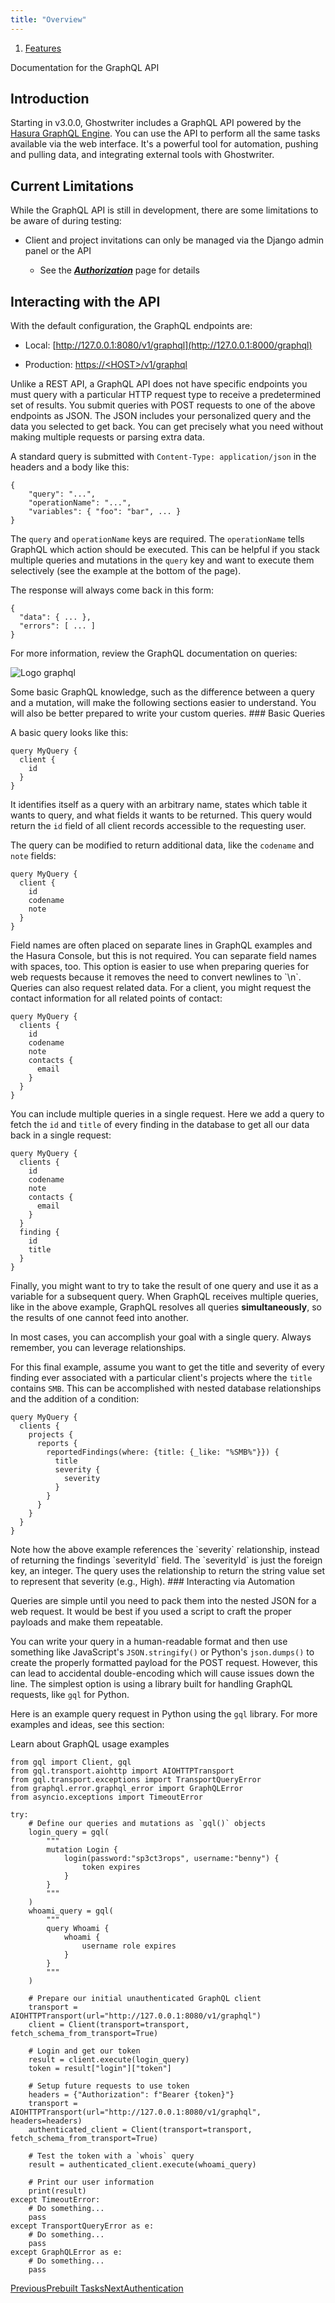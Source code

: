```yaml
---
title: "Overview"
---
```


1. [Features](/features)

Documentation for the GraphQL API

## Introduction

Starting in v3.0.0, Ghostwriter includes a GraphQL API powered by the [Hasura GraphQL Engine](https://hasura.io/). You can use the API to perform all the same tasks available via the web interface. It's a powerful tool for automation, pushing and pulling data, and integrating external tools with Ghostwriter.

## Current Limitations

While the GraphQL API is still in development, there are some limitations to be aware of during testing:

* Client and project invitations can only be managed via the Django admin panel or the API

  * See the [***Authorization***](/features/access-authentication-and-session-controls/role-based-access-controls) page for details

## Interacting with the API

With the default configuration, the GraphQL endpoints are:

* Local: [http://127.0.0.1:8080/v1/graphql](http://127.0.0.1:8000/graphql)

* Production: [https://\<HOST>/v1/graphql](http://127.0.0.1:8000/graphql)

Unlike a REST API, a GraphQL API does not have specific endpoints you must query with a particular HTTP request type to receive a predetermined set of results. You submit queries with POST requests to one of the above endpoints as JSON. The JSON includes your personalized query and the data you selected to get back. You can get precisely what you need without making multiple requests or parsing extra data.

A standard query is submitted with `Content-Type: application/json` in the headers and a body like this:

```
{
    "query": "...",
    "operationName": "...",
    "variables": { "foo": "bar", ... }
}
```

The `query` and `operationName` keys are required. The `operationName` tells GraphQL which action should be executed. This can be helpful if you stack multiple queries and mutations in the `query` key and want to execute them selectively (see the example at the bottom of the page).

The response will always come back in this form:

```
{
  "data": { ... },
  "errors": [ ... ]
}
```

For more information, review the GraphQL documentation on queries:

<CardGroup cols={1}> <Card title="Queries and Mutations | GraphQL" icon="code" iconType="solid" href="https://graphql.org/learn/queries" > <img src="https://graphql.org/favicon.ico" className="w-5 h-5 mr-2" alt="Logo" /> <span className="text-xs text-dark/7 dark:text-light/6">graphql</span> </Card> </CardGroup>

<Check>
Some basic GraphQL knowledge, such as the difference between a query and a mutation, will make the following sections easier to understand. You will also be better prepared to write your custom queries.
</Check>
### Basic Queries

A basic query looks like this:

```
query MyQuery {
  client {
    id
  }
}
```

It identifies itself as a query with an arbitrary name, states which table it wants to query, and what fields it wants to be returned. This query would return the `id` field of all client records accessible to the requesting user.

The query can be modified to return additional data, like the `codename` and `note` fields:

```
query MyQuery {
  client {
    id
    codename
    note
  }
}
```
<Check>
Field names are often placed on separate lines in GraphQL examples and the Hasura Console, but this is not required. You can separate field names with spaces, too. This option is easier to use when preparing queries for web requests because it removes the need to convert newlines to `\n`.
</Check>
Queries can also request related data. For a client, you might request the contact information for all related points of contact:

```
query MyQuery {
  clients {
    id
    codename
    note
    contacts {
      email
    }
  }
}
```

You can include multiple queries in a single request. Here we add a query to fetch the `id` and `title` of every finding in the database to get all our data back in a single request:

```
query MyQuery {
  clients {
    id
    codename
    note
    contacts {
      email
    }
  }
  finding {
    id
    title
  }
}
```

Finally, you might want to try to take the result of one query and use it as a variable for a subsequent query. When GraphQL receives multiple queries, like in the above example, GraphQL resolves all queries **simultaneously**, so the results of one cannot feed into another.

In most cases, you can accomplish your goal with a single query. Always remember, you can leverage relationships.

For this final example, assume you want to get the title and severity of every finding ever associated with a particular client's projects where the `title` contains `SMB`. This can be accomplished with nested database relationships and the addition of a condition:

```
query MyQuery {
  clients {
    projects {
      reports {
        reportedFindings(where: {title: {_like: "%SMB%"}}) {
          title
          severity {
            severity
          }
        }
      }
    }
  }
}
```
<Check>
Note how the above example references the `severity` relationship, instead of returning the findings `severityId` field. The `severityId` is just the foreign key, an integer. The query uses the relationship to return the string value set to represent that severity (e.g., High).
</Check>
### Interacting via Automation

Queries are simple until you need to pack them into the nested JSON for a web request. It would be best if you used a script to craft the proper payloads and make them repeatable.

You can write your query in a human-readable format and then use something like JavaScript's `JSON.stringify()` or Python's `json.dumps()` to create the properly formatted payload for the POST request. However, this can lead to accidental double-encoding which will cause issues down the line. The simplest option is using a library built for handling GraphQL requests, like `gql` for Python.

Here is an example query request in Python using the `gql` library. For more examples and ideas, see this section:

<CardGroup cols={2}>
  <Card title="GraphQL Usage Examples" icon="chevron-right" href="/features/graphql-api/graphql-usage-examples">
    Learn about GraphQL usage examples
  </Card>
</CardGroup>

```
from gql import Client, gql
from gql.transport.aiohttp import AIOHTTPTransport
from gql.transport.exceptions import TransportQueryError
from graphql.error.graphql_error import GraphQLError
from asyncio.exceptions import TimeoutError

try:
	# Define our queries and mutations as `gql()` objects
	login_query = gql(
		"""
		mutation Login {
			login(password:"sp3ct3rops", username:"benny") {
				token expires
			}
		}
		"""
	)
	whoami_query = gql(
		"""
		query Whoami {
			whoami {
				username role expires
			}
		}
		"""
	)

	# Prepare our initial unauthenticated GraphQL client
	transport = AIOHTTPTransport(url="http://127.0.0.1:8080/v1/graphql")
	client = Client(transport=transport, fetch_schema_from_transport=True)

	# Login and get our token
	result = client.execute(login_query)
	token = result["login"]["token"]

	# Setup future requests to use token
	headers = {"Authorization": f"Bearer {token}"}
	transport = AIOHTTPTransport(url="http://127.0.0.1:8080/v1/graphql", headers=headers)
	authenticated_client = Client(transport=transport, fetch_schema_from_transport=True)

	# Test the token with a `whois` query
	result = authenticated_client.execute(whoami_query)

	# Print our user information
	print(result)
except TimeoutError:
	# Do something...
	pass
except TransportQueryError as e:
	# Do something...
	pass
except GraphQLError as e:
	# Do something...
	pass
```

[PreviousPrebuilt Tasks](/features/background-tasks/prebuilt-tasks)[NextAuthentication](/features/graphql-api/authentication)
